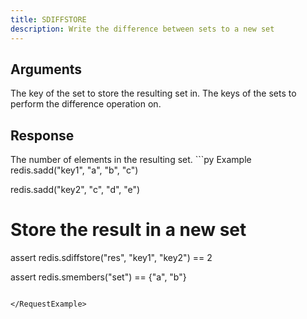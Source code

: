 ```yaml
---
title: SDIFFSTORE
description: Write the difference between sets to a new set
---
```


## Arguments

<ParamField body="destination" type="str" required>
  The key of the set to store the resulting set in.
</ParamField>


<ParamField body="keys" type="*List[str]" required>
  The keys of the sets to perform the difference operation on.
</ParamField>


## Response

<ResponseField type="int" required>
  The number of elements in the resulting set.
</ResponseField>

<RequestExample>
```py Example 
redis.sadd("key1", "a", "b", "c")

redis.sadd("key2", "c", "d", "e")

# Store the result in a new set
assert redis.sdiffstore("res", "key1", "key2") == 2

assert redis.smembers("set") == {"a", "b"}
```

</RequestExample>
